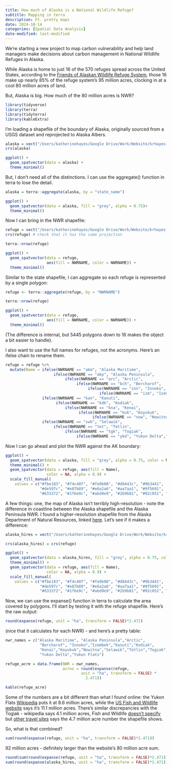 ```yaml
---
title: How much of Alaska is a National Wildlife Refuge?
subtitle: Mapping in terra
description: Ft. pretty maps
date: 2024-10-14
categories: [Spatial Data Analysis]
date-modified: last-modified
---
```


We're starting a new project to map carbon vulnerability and help land managers make decisions about carbon management in National Wildlife Refuges in Alaska.

While Alaska is home to just 16 of the 570 refuges spread across the United States, according to the [Friends of Alaskan Wildlife Refuge System](https://alaskarefugefriends.org/category/call-to-action/), those 16 make up nearly 85% of the refuge system's 95 million acres, clocking in at a cool 80 million acres of land.

But, Alaska is big. How much of the 80 million acres is NWR?

```r
library(tidyverse)
library(terra)
library(tidyterra)
library(kableExtra)
```

I'm loading a shapefile of the boundary of Alaska, originally sourced from a USGS dataset and reprojected to Alaska Albers.

```r
alaska = vect("/Users/katherinehayes/Google Drive/Work/Website/krhayes.com/posts/Draft_MappingRefuges/data/AK state boundary/AK_boundary.shp")
crs(alaska)

ggplot() +
  geom_spatvector(data = alaska) +
  theme_minimal()
```

But, I don't need all of the distinctions. I can use the aggregate() function in terra to lose the detail.

```r
alaska = terra::aggregate(alaska, by = "state_name")

ggplot() +
  geom_spatvector(data = alaska, fill = "grey", alpha = 0.75)+
  theme_minimal()
```

Now I can bring in the NWR shapefile:

```r
refuge = vect("/Users/katherinehayes/Google Drive/Work/Website/krhayes.com/posts/Draft_MappingRefuges/data/refuge/Boundaries_Refuge.shp")
crs(refuge) # check that it has the same projection

terra::nrow(refuge)

ggplot() +
  geom_spatvector(data = refuge,
                  aes(fill = NWRNAME, color = NWRNAME)) +
  theme_minimal()
```

Similar to the state shapefile, I can aggregate so each refuge is represented by a single polygon:

```r
refuge <- terra::aggregate(refuge, by = "NWRNAME")

terra::nrow(refuge)

ggplot() +
  geom_spatvector(data = refuge,
                  aes(fill = NWRNAME, color = NWRNAME)) +
  theme_minimal()
```

(The difference is internal, but 5445 polygons down to 16 makes the object a bit easier to handle).

I also want to use the full names for refuges, not the acronyms. Here's an ifelse chain to rename them.

```r
refuge = refuge %>%
  mutate(Name = ifelse(NWRNAME == "akm", "Alaska Maritime",
                     ifelse(NWRNAME == "akp", "Alaska Peninsula",
                          ifelse(NWRNAME == "arc", "Arctic",
                               ifelse(NWRNAME == "bch", "Bercharof",
                                    ifelse(NWRNAME == "inn", "Innoko",
                                         ifelse(NWRNAME == "izm", "Izembek",
                ifelse(NWRNAME == "kan", "Kanuti",
                      ifelse(NWRNAME == "kdk", "Kodiak",
                          ifelse(NWRNAME == "kna", "Kenai",
                                ifelse(NWRNAME == "kuk", "Koyukuk",
                                      ifelse(NWRNAME == "now", "Nowitna",
                ifelse(NWRNAME == "swk", "Selawik",
                     ifelse(NWRNAME == "tet", "Tetlin",
                          ifelse(NWRNAME == "tgk", "Togiak",
                               ifelse(NWRNAME == "ykd", "Yukon Delta","Yukon Flats"))))))))))))))))

```

Now I can go ahead and plot the NWR against the AK boundary:

```r
ggplot() +
  geom_spatvector(data = alaska, fill = "grey", alpha = 0.75, color = NA)+
  theme_minimal() + 
  geom_spatvector(data = refuge, aes(fill = Name), 
                  color = NA, alpha = 0.9) + 
  scale_fill_manual(
    values = c("#fbe183", "#f4c40f", "#fe9b00", "#d8443c", "#9b3441",
               "#de597c", "#e87b89", "#e6a2a6", "#aa7aa1", "#9f5691",
               "#633372", "#1f6e9c", "#abd9e9", "#2b9b81", "#92c051", "#1b7837")) 
```

A few things: one, the map of Alaska isn't terribly high-resolution - note the difference in coastline between the Alaska shapefile and the Alaska Peninsula NWR. I found a higher-resolution shapefile from the Alaska Department of Natural Resources, linked [here](https://gis.data.alaska.gov/datasets/SOA-DNR::alaska-coastline/explore?layer=0). Let's see if it makes a difference:

```r
alaska_hires = vect("/Users/katherinehayes/Google Drive/Work/Website/krhayes.com/posts/Draft_MappingRefuges/data/AK state boundary/AK_hires.shp")

crs(alaska_hires) = crs(refuge)
```

```r
ggplot() +
  geom_spatvector(data = alaska_hires, fill = "grey", alpha = 0.75, color = NA)+
  theme_minimal() + 
  geom_spatvector(data = refuge, aes(fill = Name), 
                  color = NA, alpha = 0.9) + 
  scale_fill_manual(
    values = c("#fbe183", "#f4c40f", "#fe9b00", "#d8443c", "#9b3441",
               "#de597c", "#e87b89", "#e6a2a6", "#aa7aa1", "#9f5691",
               "#633372", "#1f6e9c", "#abd9e9", "#2b9b81", "#92c051", "#1b7837")) 
```

Now, we can use the expanse() function in terra to calculate the area covered by polygons. I'll start by testing it with the refuge shapefile. Here's the raw output:

```r
round(expanse(refuge, unit = "ha", transform = FALSE)*2.471)
```

(nice that it calculates for each NWR) - and here's a pretty table:

```r
nwr_names = c("Alaska Maritime", "Alaska Peninsula","Arctic",
               "Bercharof", "Innoko","Izembek","Kanuti","Kodiak",
               "Kenai","Koyukuk","Nowitna","Selawik","Tetlin","Togiak",
               "Yukon Delta","Yukon Flats")

refuge_acre = data.frame(NWR = nwr_names,
                         acres = round(expanse(refuge,
                                 unit = "ha", transform = FALSE) * 
                                   2.471))

kable(refuge_acre)
```

Some of the numbers are a bit different than what I found online: the Yukon Flats [Wikipedia](https://en.wikipedia.org/wiki/Yukon_Flats_National_Wildlife_Refuge) puts it at 8.6 million acres, while the [US Fish and Wildlife website](https://www.fws.gov/refuge/yukon-flats/about-us) says it's 11.1 million acres. There's similar discrepancies with the Togiak - wikipedia says 4.1 million acres, Fish and Wildlife [doesn't specify](https://www.fws.gov/refuge/togiak/about-us) but [other travel sites](https://www.travelalaska.com/destinations/parks-public-lands/togiak-national-wildlife-refuge) says the 4.7 million acre number the shapefile shows.

So, what is that combined?

```r
sum(round(expanse(refuge, unit = "ha", transform = FALSE)*2.471))
```

92 million acres - definitely larger than the website's 80 million acre sum.

```r
round(sum(round(expanse(refuge, unit = "ha", transform = FALSE)*2.471)) / 
sum(round(expanse(alaska_hires, unit = "ha", transform = FALSE)*2.471)) * 100)
```
